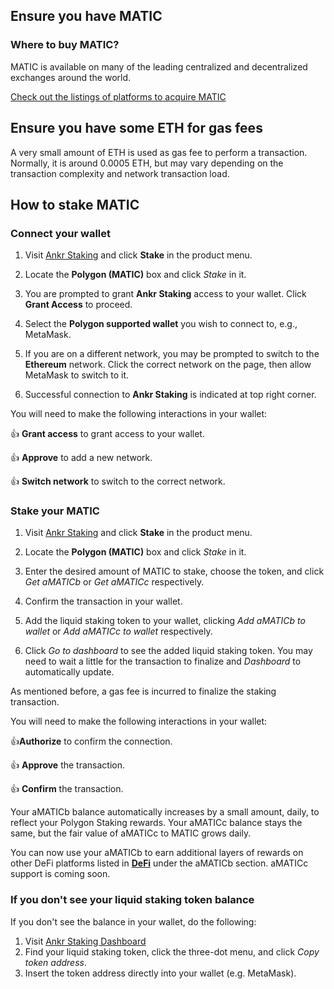 
## Ensure you have MATIC 

### Where to buy MATIC?

MATIC is available on many of the leading centralized and decentralized exchanges around the world. 

<a href="https://polygon.technology/matic-token/" target="_blank">Check out the listings of platforms to acquire MATIC</a>

## Ensure you have some ETH for gas fees

A very small amount of ETH is used as gas fee to perform a transaction. Normally, it is around 0.0005 ETH, but may vary depending on the transaction complexity and network transaction load.

## How to stake MATIC

### Connect your wallet

1. Visit [Ankr Staking](https://www.ankr.com/staking/) and click **Stake** in the product menu.

2. Locate the **Polygon (MATIC)** box and click *Stake* in it.

3. You are prompted to grant **Ankr Staking** access to your wallet. Click **Grant Access** to proceed.

4. Select the **Polygon supported wallet** you wish to connect to, e.g., MetaMask.

5. If you are on a different network, you may be prompted to switch to the **Ethereum** network. Click the correct network on the page, then allow MetaMask to switch to it.

6. Successful connection to **Ankr Staking** is indicated at top right corner.

You will need to make the following interactions in your wallet:

👍 **Grant access** to grant access to your wallet.

👍 **Approve** to add a new network.

👍 **Switch network** to switch to the correсt network.

### Stake your MATIC

1. Visit [Ankr Staking](https://www.ankr.com/staking/) and click **Stake** in the product menu. 

2. Locate the **Polygon (MATIC)** box and click *Stake* in it.

3. Enter the desired amount of MATIC to stake, choose the token, and click *Get aMATICb* or *Get aMATICc* respectively.

4. Confirm the transaction in your wallet.

5. Add the liquid staking token to your wallet, clicking *Add aMATICb to wallet* or *Add aMATICc to wallet* respectively.

6. Click *Go to dashboard* to see the added liquid staking token. You may need to wait a little for the transaction to finalize and *Dashboard* to automatically update. 

<Callout>
As mentioned before, a gas fee is incurred to finalize the staking transaction.
</Callout>

You will need to make the following interactions in your wallet:

👍**Authorize** to confirm the connection.

👍 **Approve** the transaction.

👍 **Confirm** the transaction.

<Callout>
Your aMATICb balance automatically increases by a small amount, daily, to reflect your Polygon Staking rewards. 
Your aMATICc balance stays the same, but the fair value of aMATICc to MATIC grows daily.

You can now use your aMATICb to earn additional layers of rewards on other DeFi platforms listed in [**DeFi**](https://ankr.com/staking/defi/) under the aMATICb section. aMATICc support is coming soon.
</Callout>

### If you don't see your liquid staking token balance

If you don't see the balance in your wallet, do the following:

1. Visit [Ankr Staking Dashboard](https://www.ankr.com/staking/dashboard) 
2. Find your liquid staking token, click the three-dot menu, and click *Copy token address*.
3. Insert the token address directly into your wallet (e.g. MetaMask).